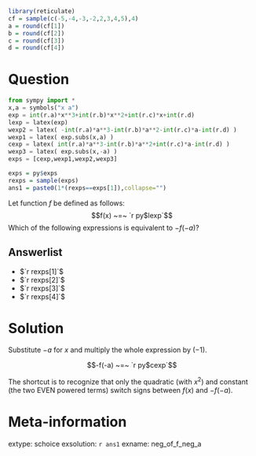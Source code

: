 ```r
library(reticulate)
cf = sample(c(-5,-4,-3,-2,2,3,4,5),4)
a = round(cf[1])
b = round(cf[2])
c = round(cf[3])
d = round(cf[4])
```



Question
========

```python
from sympy import *
x,a = symbols("x a")
exp = int(r.a)*x**3+int(r.b)*x**2+int(r.c)*x+int(r.d)
lexp = latex(exp)
wexp2 = latex( -int(r.a)*a**3-int(r.b)*a**2-int(r.c)*a-int(r.d) )
wexp1 = latex( exp.subs(x,a) )
cexp = latex( int(r.a)*a**3-int(r.b)*a**2+int(r.c)*a-int(r.d) )
wexp3 = latex( exp.subs(x,-a) )
exps = [cexp,wexp1,wexp2,wexp3]
```

```r
exps = py$exps
rexps = sample(exps)
ans1 = paste0(1*(rexps==exps[1]),collapse="")
```

Let function $f$ be defined as follows:
$$f(x) ~=~ `r py$lexp`$$
Which of the following expressions is equivalent to $-f(-a)$?

Answerlist
--------

* $`r rexps[1]`$
* $`r rexps[2]`$
* $`r rexps[3]`$
* $`r rexps[4]`$


Solution
========

Substitute $-a$ for $x$ and multiply the whole expression by $(-1)$.

$$-f(-a) ~=~ `r py$cexp`$$

The shortcut is to recognize that only the quadratic (with $x^2$) and constant (the two EVEN powered terms) switch signs between $f(x)$ and $-f(-a)$.


Meta-information
============
extype: schoice
exsolution: `r ans1`
exname: neg_of_f_neg_a